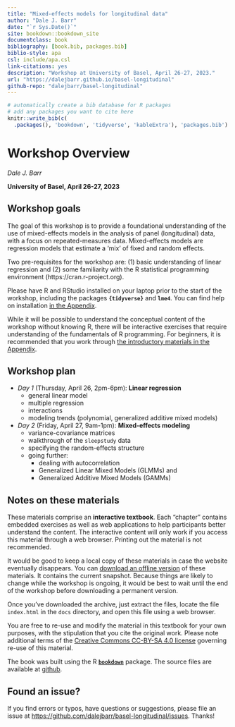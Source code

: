 ```yaml
--- 
title: "Mixed-effects models for longitudinal data"
author: "Dale J. Barr"
date: "`r Sys.Date()`"
site: bookdown::bookdown_site
documentclass: book
bibliography: [book.bib, packages.bib]
biblio-style: apa
csl: include/apa.csl
link-citations: yes
description: "Workshop at University of Basel, April 26-27, 2023."
url: "https://dalejbarr.github.io/basel-longitudinal"
github-repo: "dalejbarr/basel-longitudinal"
---
```


```r
# automatically create a bib database for R packages
# add any packages you want to cite here
knitr::write_bib(c(
  .packages(), 'bookdown', 'tidyverse', 'kableExtra'), 'packages.bib')

```

# Workshop Overview {-}

*Dale J. Barr*

**University of Basel, April 26-27, 2023**

## Workshop goals {-}

The goal of this workshop is to provide a foundational understanding of the use of mixed-effects models in the analysis of panel (longitudinal) data, with a focus on repeated-measures data. Mixed-effects models are regression models that estimate a 'mix' of fixed and random effects. 

Two pre-requisites for the workshop are: (1) basic understanding of linear regression and (2) some familiarity with the R statistical programming environment (https://cran.r-project.org). 

Please have R and RStudio installed on your laptop prior to the start of the workshop, including the packages **`{tidyverse}`** and **`lme4`**. You can find help on installation [in the Appendix](installing-and-configuring-rrstudio.html).

While it will be possible to understand the conceptual content of the workshop without knowing R, there will be interactive exercises that require understanding of the fundamentals of R programming. For beginners, it is recommended that you work through [the introductory materials in the Appendix](coding-in-r-with-the-rstudio-ide.html).

## Workshop plan {-}

- *Day 1* (Thursday, April 26, 2pm-6pm): **Linear regression**
  - general linear model
  - multiple regression
  - interactions
  - modeling trends (polynomial, generalized additive mixed models)

- *Day 2* (Friday, April 27, 9am-1pm): **Mixed-effects modeling**
  - variance-covariance matrices
  - walkthrough of the `sleepstudy` data
  - specifying the random-effects structure
  - going further:
    - dealing with autocorrelation
    - Generalized Linear Mixed Models (GLMMs) and
    - Generalized Additive Mixed Models (GAMMs)

## Notes on these materials {-}

These materials comprise an **interactive textbook**. Each "chapter" contains embedded exercises as well as web applications to help participants better understand the content. The interactive content will only work if you access this material through a web browser. Printing out the material is not recommended. 

It would be good to keep a local copy of these materials in case the website eventually disappears. You can [download an offline version](basel-longitudinal.zip){target="_download"} of these materials. It contains the current snapshot. Because things are likely to change while the workshop is ongoing, it would be best to wait until the end of the workshop before downloading a permanent version.

Once you've downloaded the archive, just extract the files, locate the file `index.html` in the `docs` directory, and open this file using a web browser.

You are free to re-use and modify the material in this textbook for your own purposes, with the stipulation that you cite the original work. Please note additional terms of the [Creative Commons CC-BY-SA 4.0 license](https://creativecommons.org/licenses/by-sa/4.0/) governing re-use of this material.

The book was built using the R [**`bookdown`**](https://bookdown.org) package. The source files are available at [github](https://github.com/dalejbarr/basel-longitudinal).

## Found an issue? {-}

If you find errors or typos, have questions or suggestions, please file an issue at <https://github.com/dalejbarr/basel-longitudinal/issues>. Thanks!
